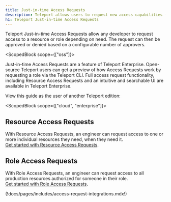 ```yaml
---
title: Just-in-time Access Requests
description: Teleport allows users to request new access capabilities from the CLI or UI. Requests can be escalated via ChatOps or anywhere else via our flexible Authorization Workflow API.
h1: Teleport Just-in-time Access Requests
---
```


Teleport Just-in-time Access Requests allow any developer to request access to
a resource or role depending on need. The request can then be approved or
denied based on a configurable number of approvers.

<ScopedBlock scope={["oss"]}>

Just-in-time Access Requests are a feature of Teleport Enterprise.
Open-source Teleport users can get a preview of how Access Requests work by
requesting a role via the Teleport CLI. Full access request functionality,
including Resource Access Requests and an intuitive and searchable UI are
available in Teleport Enterprise.

View this guide as the user of another Teleport edition:

<TileSet>
<Tile icon="cloud" title="Teleport Cloud" href="./index.mdx/?scope=cloud">
</Tile>
<Tile icon="building" title="Teleport Enterprise" href="./index.mdx/?scope=enterprise">
</Tile>
</TileSet>

</ScopedBlock>

<ScopedBlock scope={["cloud", "enterprise"]}>

## Resource Access Requests

With Resource Access Requests, an engineer can request access to one or more
individual resources they need, when they need it.<br/>
[Get started with Resource Access Requests](./resource-requests.mdx).

## Role Access Requests

With Role Access Requests, an engineer can request access to all production
resources authorized for someone in their role.<br/>
[Get started with Role Access Requests](./role-requests.mdx).

(!docs/pages/includes/access-request-integrations.mdx!)

</ScopedBlock>
